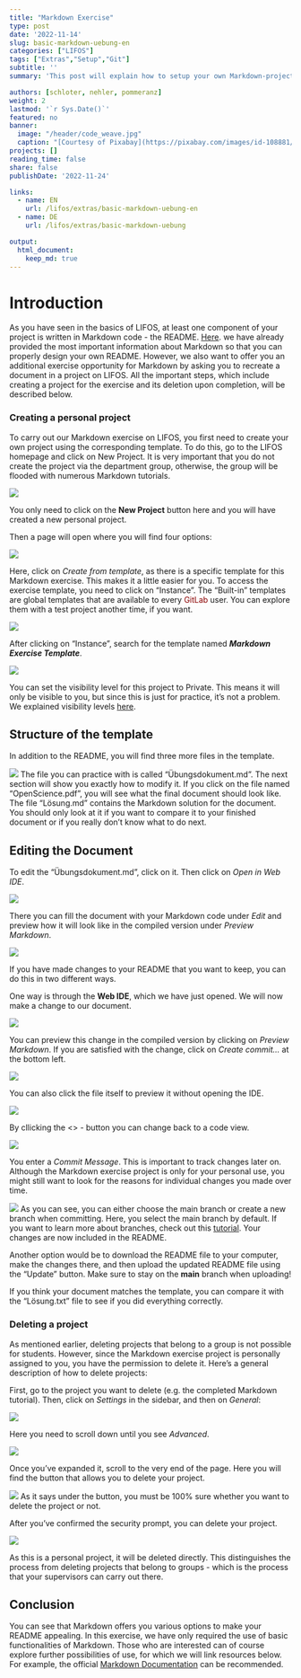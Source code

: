 ```yaml
---
title: "Markdown Exercise" 
type: post
date: '2022-11-14' 
slug: basic-markdown-uebung-en
categories: ["LIFOS"] 
tags: ["Extras","Setup","Git"] 
subtitle: ''
summary: 'This post will explain how to setup your own Markdown-project within LIFOS and how to acquire experience with Markdown through the project itself. The exercises used to learn Markdown themselves are only within the project.' 

authors: [schloter, nehler, pommeranz] 
weight: 2
lastmod: '`r Sys.Date()`'
featured: no
banner:
  image: "/header/code_weave.jpg"
  caption: "[Courtesy of Pixabay](https://pixabay.com/images/id-108881/)"
projects: []
reading_time: false
share: false
publishDate: '2022-11-24'

links:
  - name: EN
    url: /lifos/extras/basic-markdown-uebung-en
  - name: DE
    url: /lifos/extras/basic-markdown-uebung

output:
  html_document:
    keep_md: true
---
```


# Introduction   
  
As you have seen in the basics of LIFOS, at least one component of your project is written in Markdown code - the README. [Here](/lifos/grundlagen/eigenesprojekt-en/#Markdown). we have already provided the most important information about Markdown so that you can properly design your own README. However, we also want to offer you an additional exercise opportunity for Markdown by asking you to recreate a document in a project on LIFOS. All the important steps, which include creating a project for the exercise and its deletion upon completion, will be described below.

### Creating a personal project 

To carry out our Markdown exercise on LIFOS, you first need to create your own project using the corresponding template. To do this, go to the LIFOS homepage and click on New Project. It is very important that you do not create the project via the department group, otherwise, the group will be flooded with numerous Markdown tutorials. 

![](../grundlagen/gitlaborientierung_newproject.png)

You only need to click on the **New Project** button here and you will have created a new personal project.

Then a page will open where you will find four options: 

![](../grundlagen/gitlaborientierung_newprojectoptions.png) 

Here, click on *Create from template*, as there is a specific template for this Markdown exercise. This makes it a little easier for you. To access the exercise template, you need to click on "Instance". The "Built-in" templates are global templates that are available to every <span style="color: darkred;">GitLab</span> user. You can explore them with a test project another time, if you want.

![](../grundlagen/gitlaborientierung_newprojectinstance.png) 

After clicking on "Instance", search for the template named **_Markdown Exercise Template_**.
 
![](../grundlagen/gitlaborientierung_markdownInstanceTemplate.png) 

You can set the visibility level for this project to Private. This means it will only be visible to you, but since this is just for practice, it's not a problem. We explained visibility levels [here](/grundlagen/eigenesprojekt-en/).

## Structure of the template

In addition to the README, you will find three more files in the template.

![](../grundlagen/gitlaborientierung_uebungtemplate.png) 
The file you can practice with is called "Übungsdokument.md". The next section will show you exactly how to modify it. If you click on the file named "OpenScience.pdf", you will see what the final document should look like. The file "Lösung.md" contains the Markdown solution for the document. You should only look at it if you want to compare it to your finished document or if you really don't know what to do next.



## Editing the Document

To edit the "Übungsdokument.md", click on it. Then click on *Open in Web IDE*.

![](../grundlagen/gitlaborientierung_openuebunginwebide.png) 

There you can fill the document with your Markdown code under *Edit* and preview how it will look like in the compiled version under *Preview Markdown*. 

![](../grundlagen/gitlaborientierung_webidetemplate.png)

If you have made changes to your README that you want to keep, you can do this in two different ways.

One way is through the **Web IDE**, which we have just opened. We will now make a change to our document.

![](../grundlagen/gitlabMarkdown_ÄnderungReadMe.png)

You can preview this change in the compiled version by clicking on *Preview Markdown*. If you are satisfied with the change, click on *Create commit...* at the bottom left.

![](../grundlagen/gitlabMarkdown_CreateCommitWebIDE.png)

You can also click the file itself to preview it without opening the IDE.

![](../grundlagen/gitlaborientierung_preview.png)

By cllicking the <> - button you can change back to a code view.

![](../grundlagen/gitlaborientierung_code.png)

You enter a *Commit Message*. This is important to track changes later on. Although the Markdown exercise project is only for your personal use, you might still want to look for the reasons for individual changes you made over time.

![](../grundlagen/gitlabMarkdown_CommitTest.png)
As you can see, you can either choose the main branch or create a new branch when committing. Here, you select the main branch by default. If you want to learn more about branches, check out this [tutorial](https://pandar.netlify.app/post/branches/). Your changes are now included in the README.
<!-- Link muss erneuert werden für Branches -->
<!-- Branches waren jetzt im eigene Projekte Teil gar kein Thema mehr - sollte vlt an einer Stelle auch angeschnitten werden. - evtl. im vertiefende Einführung? Hier muss man halt nur den main-Branch auswählen, weil die default Option ist einen neuen zu erstellen (bei jedem Commit) und das wollen wir ja nicht.-->

Another option would be to download the README file to your computer, make the changes there, and then upload the updated README file using the "Update" button. Make sure to stay on the **main** branch when uploading! 

If you think your document matches the template, you can compare it with the "Lösung.txt" file to see if you did everything correctly. 
 

### Deleting a project

As mentioned earlier, deleting projects that belong to a group is not possible for students. However, since the Markdown exercise project is personally assigned to you, you have the permission to delete it. Here's a general description of how to delete projects:

First, go to the project you want to delete (e.g. the completed Markdown tutorial). Then, click on *Settings* in the sidebar, and then on *General*:

![](../grundlagen/gitlabMarkdown_DeleteProject.png)

Here you need to scroll down until you see *Advanced*.

![](../grundlagen/gitlabMarkdown_AdvancedPrjectSet.png)

Once you've expanded it, scroll to the very end of the page. Here you will find the button that allows you to delete your project. 

![](../grundlagen/gitlabMarkdown_DeleteProjectButton.png)
As it says under the button, you must be 100% sure whether you want to delete the project or not.

After you've confirmed the security prompt, you can delete your project. 

![](../grundlagen/gitlabMarkdown_DeleteProjectCheck.png)

As this is a personal project, it will be deleted directly. This distinguishes the process from deleting projects that belong to groups - which is the process that your supervisors can carry out there.

## Conclusion
You can see that Markdown offers you various options to make your README appealing. In this exercise, we have only required the use of basic functionalities of Markdown. Those who are interested can of course explore further possibilities of use, for which we will link resources below. For example, the official [Markdown Documentation](https://www.markdownguide.org/extended-syntax/) can be recommended.

<!--## Subgruppen

Das zweite große Thema dieses Tutorials ist nur für einen Teil von euch relevant. Hier wird man hinverlinkt, wenn man in den Visibility-Einstellungen keine passende Option für das eigene Projekt gefunden hat. 

Die Lösung kann durch sogenannte Subgruppen erreicht werden. Dabei wird aus der übergeordneten Elterngruppe der Abteilung eine Subgruppe gebildet, in der nur spezifische Personen der übergeordneten Gruppe eingeladen sein können. In jeder Elterngruppe können beliebig viele Subgruppen existieren. Benutzt dieses Tool aber bitte wirklich nur, wenn es die Lage des Datenschutzes nicht anders zulässt.

Außerdem kann man Subgruppen für folgendes benutzen: 

1. gut zum organisieren größerer Projekte
2. man kann jedem User eine andere Rolle geben (z.B. was er alles bearbeiten kann und was nicht)

### Subgruppen erstellen 

Um eine Subgruppe zu erstellen, müsst ihr unter *Menu* und *Groups* auf **Your Groups** gehen. 

![](/post/gitlabMarkdown_createSubgroups.png)

Anschließend wählt ihr die Gruppe aus in der ihr für euer Projekt eine Subgruppe erstellen wollt. In der Gruppe geht ihr oben rechts auf **New Subgroup**. 

![](/post/gitlabMarkdown_createSubgroups2.png)

Danach öffnet sich noch ein Fenster bei dem ihr auf **Create Groups** klickt. Danach öffnet sich eine Seite in der ihr alle möglichen Einstellungen für euer Projekt festlegen könnt. 

Zum einen könnt ihr festlegen,  ob nur ihr diese Gruppe benutzt oder ob ihr auch Projektpartner*innen habt. Diese könnt ihr darunter direkt einladen über ihre Mailadressen. 

Eure erstellte Subgruppe findet ihr dann auf der Startseite der übergeordneten Gruppe.

![](/post/gitlabMarkdown_seeSubgroups.png)

### Projekt in einer Subgruppe erstellen

Nachdem ihr die Subgruppe erstellt habt, könnt ihr hier ganz normal ein Projekt erstellen, wie ihr es von normalen Gruppen gewöhnt seid. Falls ihr das nochmal auffrischen wollt, hier ist der [Link](https://pandar.netlify.app/post/lifos-orientierung#projekt-erstellen).

Nachdem ihr dieses Projekt erstellt habt, könnt ihr euch unter **Settings** und *General* die Visibility-Features anschauen. 

![](/post/gitlabMarkdown_subgroupVisibility.png)

Wie ihr unter **Repository** sehen könnt, sind nur Projektmitglieder dazu in der Lage Dateien in diesem Projekt anzuschauen oder zu bearbeiten. 

## Fazit
Subgruppen bieten eine weitere Organisationsstruktur innerhalb einer Gruppe. Hier sollten sie allerdings nur benutzt werden, wenn aus Datenschutz-Technischen Gründen keine andere Option übrig bleiben sollte.  -->


 
 

